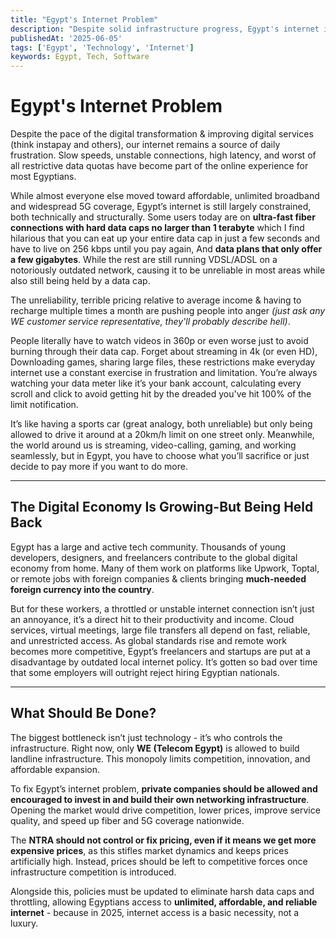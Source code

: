 ```yaml
---
title: "Egypt's Internet Problem"
description: "Despite solid infrastructure progress, Egypt's internet is still limited by outdated policies, data quotas, and relatively high prices hurting users, developers, online workers and the growing digital economy."
publishedAt: '2025-06-05'
tags: ['Egypt', 'Technology', 'Internet']
keywords: Egypt, Tech, Software
---
```


# Egypt's Internet Problem

Despite the pace of the digital transformation & improving digital services (think instapay and others), our internet remains a source of daily frustration. Slow speeds, unstable connections, high latency, and worst of all restrictive data quotas have become part of the online experience for most Egyptians.

While almost everyone else moved toward affordable, unlimited broadband and widespread 5G coverage, Egypt’s internet is still largely constrained, both technically and structurally. Some users today are on **ultra-fast fiber connections with hard data caps no larger than 1 terabyte** which I find hilarious that you can eat up your entire data cap in just a few seconds and have to live on 256 kbps until you pay again, And **data plans that only offer a few gigabytes**. While the rest are still running VDSL/ADSL on a notoriously outdated network, causing it to be unreliable in most areas while also still being held by a data cap.

The unreliability, terrible pricing relative to average income & having to recharge multiple times a month are pushing people into anger *(just ask any WE customer service representative, they'll probably describe hell)*.

People literally have to watch videos in 360p or even worse just to avoid burning through their data cap. Forget about streaming in 4k (or even HD), Downloading games, sharing large files, these restrictions make everyday internet use a constant exercise in frustration and limitation. You’re always watching your data meter like it’s your bank account, calculating every scroll and click to avoid getting hit by the dreaded you've hit 100% of the limit notification.

It’s like having a sports car (great analogy, both unreliable) but only being allowed to drive it around at a 20km/h limit on one street only. Meanwhile, the world around us is streaming, video-calling, gaming, and working seamlessly, but in Egypt, you have to choose what you’ll sacrifice or just decide to pay more if you want to do more.

---

## The Digital Economy Is Growing-But Being Held Back

Egypt has a large and active tech community. Thousands of young developers, designers, and freelancers contribute to the global digital economy from home. Many of them work on platforms like Upwork, Toptal, or remote jobs with foreign companies & clients bringing **much-needed foreign currency into the country**.

But for these workers, a throttled or unstable internet connection isn’t just an annoyance, it’s a direct hit to their productivity and income. Cloud services, virtual meetings, large file transfers all depend on fast, reliable, and unrestricted access. As global standards rise and remote work becomes more competitive, Egypt’s freelancers and startups are put at a disadvantage by outdated local internet policy. It’s gotten so bad over time that some employers will outright reject hiring Egyptian nationals.

---

## What Should Be Done?

The biggest bottleneck isn’t just technology - it’s who controls the infrastructure. Right now, only **WE (Telecom Egypt)** is allowed to build landline infrastructure. This monopoly limits competition, innovation, and affordable expansion.

To fix Egypt’s internet problem, **private companies should be allowed and encouraged to invest in and build their own networking infrastructure**. Opening the market would drive competition, lower prices, improve service quality, and speed up fiber and 5G coverage nationwide.

The **NTRA should not control or fix pricing, even if it means we get more expensive prices**, as this stifles market dynamics and keeps prices artificially high. Instead, prices should be left to competitive forces once infrastructure competition is introduced.

Alongside this, policies must be updated to eliminate harsh data caps and throttling, allowing Egyptians access to **unlimited, affordable, and reliable internet** - because in 2025, internet access is a basic necessity, not a luxury.
